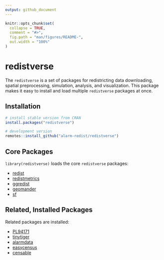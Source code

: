 ```yaml
---
output: github_document
---
```


<!-- README.md is generated from README.Rmd. Please edit that file -->

```r
knitr::opts_chunk$set(
  collapse = TRUE,
  comment = "#>",
  fig.path = "man/figures/README-",
  out.width = "100%"
)
```

# redistverse

<!-- badges: start -->
<!-- badges: end -->

The `redistverse` is a set of packages for redistricting data downloading, spatial 
preprocessing, simulation, analysis, and visualization. This package makes it easy 
to install and load multiple `redistverse` packages at once.

## Installation

```r
# install stable version from CRAN
install.packages("redistverse")
```

``` r
# development version
remotes::install_github("alarm-redist/redistverse")
```

## Core Packages

`library(redistverse)` loads the core `redistverse` packages:

- [redist](https://alarm-redist.org/redist/)
- [redistmetrics](https://alarm-redist.org/redistmetrics/)
- [ggredist](https://alarm-redist.org/ggredist/)
- [geomander](https://christophertkenny.com/geomander/)
- [sf](https://r-spatial.github.io/sf/)

## Related, Installed Packages

Related packages are installed:

- [PL94171](https://corymccartan.com/PL94171/)
- [tinytiger](https://alarm-redist.org/tinytiger/)
- [alarmdata](https://alarm-redist.org/alarmdata/)
- [easycensus](https://corymccartan.com/easycensus/)
- [censable](https://christophertkenny.com/censable/)
